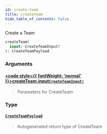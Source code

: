 ```yaml
---
id: create-team
title: createTeam
hide_table_of_contents: false
---
```








Create a Team

```graphql
createTeam(
  input: CreateTeamInput!
): CreateTeamPayload
```


### Arguments

#### [<code style={{ fontWeight: 'normal' }}>createTeam.<b>input</b></code>](#)<Bullet />[`CreateTeamInput!`](/api/graphql/documentation/inputs/create-team-input) <Badge class="secondary" text="non-null"/> <Badge class="secondary" text="input"/>
> Parameters for CreateTeam
> 

### Type

#### [`CreateTeamPayload`](/api/graphql/documentation/objects/create-team-payload) <Badge class="secondary" text="object"/>
> Autogenerated return type of CreateTeam
> 





